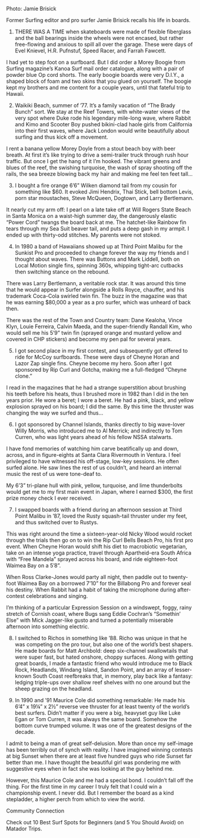 Photo: Jamie Brisick 

Former Surfing editor and pro surfer Jamie Brisick recalls his life in boards.

1. THERE WAS A TIME when skateboards were made of flexible fiberglass and the ball bearings inside the wheels were not encased, but rather free-flowing and anxious to spill all over the garage. These were days of Evel Knievel, H.R. Pufnstuf, Speed Racer, and Farrah Fawcett. 

I had yet to step foot on a surfboard. But I did order a Morey Boogie from Surfing magazine’s Kanoa Surf mail order catalogue, along with a pair of powder blue Op cord shorts. The early boogie boards were very D.I.Y., a shaped block of foam and two skins that you glued on yourself. The boogie kept my brothers and me content for a couple years, until that fateful trip to Hawaii.

2. Waikiki Beach, summer of ’77. It’s a family vacation of “The Brady Bunch” sort. We stay at the Reef Towers, with white-water views of the very spot where Duke rode his legendary mile-long wave, where Rabbit and Kimo and Scooter Boy pushed bikini-clad haole girls from California into their first waves, where Jack London would write beautifully about surfing and thus kick off a movement. 

I rent a banana yellow Morey Doyle from a stout beach boy with beer breath. At first it’s like trying to drive a semi-trailer truck through rush hour traffic. But once I get the hang of it I’m hooked. The vibrant greens and blues of the reef, the swishing turquoise, the wash of spray shooting off the rails, the sea breeze blowing back my hair and making me feel ten feet tall...

3. I bought a fire orange 6’6” Wilken diamond tail from my cousin for something like $60. It evoked Jimi Hendrix, Thai Stick, bell bottom Levis, porn star moustaches, Steve McQueen, Dogtown, and Larry Bertlemann. 

It nearly cut my arm off: I pearl on a late take off at Will Rogers State Beach in Santa Monica on a waist-high summer day, the dangerously elastic “Power Cord” twangs the board back at me. The hatchet-like Rainbow fin tears through my Sea Suit beaver tail, and puts a deep gash in my armpit. I ended up with thirty-odd stitches. My parents were not stoked.



4. In 1980 a band of Hawaiians showed up at Third Point Malibu for the Sunkist Pro and proceeded to change forever the way my friends and I thought about waves. There was Buttons and Mark Liddell, both on Local Motion single fins, spinning 360s, whipping tight-arc cutbacks then switching stance on the rebound. 

There was Larry Bertlemann, a veritable rock star. It was around this time that he would appear in Surfer alongside a Rolls Royce, chauffer, and his trademark Coca-Cola swirled twin fin. The buzz in the magazine was that he was earning $80,000 a year as a pro surfer, which was unheard of back then. 

There was the rest of the Town and Country team: Dane Kealoha, Vince Klyn, Louie Ferreira, Calvin Maeda, and the super-friendly Randall Kim, who would sell me his 5’9” twin fin (sprayed orange and mustard yellow and covered in CHP stickers) and become my pen pal for several years.

5. I got second place in my first contest, and subsequently got offered to ride for McCoy surfboards. These were days of Cheyne Horan and Lazor Zap single fins. Cheyne become my hero. Soon after I got sponsored by Rip Curl and Gotcha, making me a full-fledged “Cheyne clone.”

I read in the magazines that he had a strange superstition about brushing his teeth before his heats, thus I brushed more in 1982 than I did in the ten years prior. He wore a beret; I wore a beret. He had a pink, black, and yellow explosion sprayed on his board; I did the same. By this time the thruster was changing the way we surfed and thus…

6. I got sponsored by Channel Islands, thanks directly to big wave-lover Willy Morris, who introduced me to Al Merrick; and indirectly to Tom Curren, who was light years ahead of his fellow NSSA stalwarts.

 

I have fond memories of watching him carve beatifically up and down, across, and in figure-eights at Santa Clara Rivermouth in Ventura. I feel privileged to have witnessed his off-stage, low-key sessions. He often surfed alone. He saw lines the rest of us couldn’t, and heard an internal music the rest of us were tone-deaf to. 

My 6’3” tri-plane hull with pink, yellow, turquoise, and lime thunderbolts would get me to my first main event in Japan, where I earned $300, the first prize money check I ever received.

7. I swapped boards with a friend during an afternoon session at Third Point Malibu in ’87, loved the Rusty squash-tail thruster under my feet, and thus switched over to Rustys. 

This was right around the time a sixteen-year-old Nicky Wood would rocket through the trials then go on to win the Rip Curl Bells Beach Pro, his first pro event. When Cheyne Horan would shift his diet to macrobiotic vegetarian, take on an intense yoga practice, travel through Apartheid-era South Africa with “Free Mandela” sprayed across his board, and ride eighteen-foot Waimea Bay on a 5’8”. 

When Ross Clarke-Jones would party all night, then paddle out to twenty-foot Waimea Bay on a borrowed 7’10” for the Billabong Pro and forever seal his destiny. When Rabbit had a habit of taking the microphone during after-contest celebrations and singing. 

I’m thinking of a particular Expression Session on a windswept, foggy, rainy stretch of Cornish coast, where Bugs sang Eddie Cochran’s “Somethin’ Else” with Mick Jagger-like gusto and turned a potentially miserable afternoon into something electric.

8. I switched to Richos in something like ’88. Richo was unique in that he was competing on the pro tour, but also one of the world’s best shapers. He made boards for Matt Archbold: deep six-channel swallowtails that were super fast, but hated onshore, choppy surfaces. Along with getting great boards, I made a fantastic friend who would introduce me to Black Rock, Headlands, Windang Island, Sandon Point, and an array of lesser-known South Coast reefbreaks that, in memory, play back like a fantasy: ledging triple-ups over shallow reef shelves with no one around but the sheep grazing on the headland.

9. In 1990 and ’91 Maurice Cole did something remarkable: He made his 6’4” x 19¼” x 2½” reverse vee thruster for at least twenty of the world’s best surfers. Didn’t matter if you were a big, heavyset guy like Luke Egan or Tom Curren, it was always the same board. Somehow the bottom curve trumped volume. It was one of the greatest designs of the decade.

I admit to being a man of great self-delusion. More than once my self-image has been terribly out of synch with reality. I have imagined winning contests at big Sunset when there are at least five hundred guys who ride Sunset far better than me. I have thought the beautiful girl was pondering me with suggestive eyes when in fact she was looking at the guy behind me. 

However, this Maurice Cole and me had a special bond. I couldn’t fall off the thing. For the first time in my career I truly felt that I could win a championship event. I never did. But I remember the board as a kind stepladder, a higher perch from which to view the world.

Community Connection

Check out 10 Best Surf Spots for Beginners (and 5 You Should Avoid) on Matador Trips.
